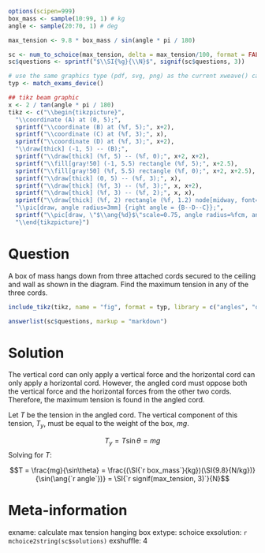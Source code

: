 ```r
options(scipen=999)
box_mass <- sample(10:99, 1) # kg
angle <- sample(20:70, 1) # deg

max_tension <- 9.8 * box_mass / sin(angle * pi / 180)

sc <- num_to_schoice(max_tension, delta = max_tension/100, format = FALSE)
sc$questions <- sprintf("$\\SI{%g}{\\N}$", signif(sc$questions, 3))

# use the same graphics type (pdf, svg, png) as the current xweave() call
typ <- match_exams_device()

## tikz beam graphic
x <- 2 / tan(angle * pi / 180)
tikz <- c("\\begin{tikzpicture}",
  "\\coordinate (A) at (0, 5);",
  sprintf("\\coordinate (B) at (%f, 5);", x+2),
  sprintf("\\coordinate (C) at (%f, 3);", x),
  sprintf("\\coordinate (D) at (%f, 3);", x+2),
  "\\draw[thick] (-1, 5) -- (B);",
  sprintf("\\draw[thick] (%f, 5) -- (%f, 0);", x+2, x+2),
  sprintf("\\fill[gray!50] (-1, 5.5) rectangle (%f, 5);", x+2.5),
  sprintf("\\fill[gray!50] (%f, 5.5) rectangle (%f, 0);", x+2, x+2.5),
  sprintf("\\draw[thick] (0, 5) -- (%f, 3);", x),
  sprintf("\\draw[thick] (%f, 3) -- (%f, 3);", x, x+2),
  sprintf("\\draw[thick] (%f, 3) -- (%f, 2);", x, x),
  sprintf("\\draw[thick] (%f, 2) rectangle (%f, 1.2) node[midway, font=\\small]{\\SI{%d}{kg}};", x-0.6, x+0.6, box_mass),
  "\\pic[draw, angle radius=3mm] {right angle = {B--D--C}};",
  sprintf("\\pic[draw, \"$\\ang{%d}$\"scale=0.75, angle radius=%fcm, angle eccentricity = %f] {angle={C--A--B}};", angle, -1/50 * (angle - 20) + 2, -.1/40 * (angle - 20) + 0.8),
  "\\end{tikzpicture}")
```

Question
========
A box of mass \SI{`r box_mass`}{kg} hangs down from three attached cords secured to the ceiling and wall as shown in the diagram. Find the maximum tension in any of the three cords.

\vspace*{0.5cm}

```r
include_tikz(tikz, name = "fig", format = typ, library = c("angles", "quotes"), packages="siunitx")
```

```r
answerlist(sc$questions, markup = "markdown")
```


Solution
========
The vertical cord can only apply a vertical force and the horizontal cord can only apply a horizontal cord. However, the angled cord must oppose both the vertical force and the horizontal forces from the other two cords. Therefore, the maximum tension is found in the angled cord.

Let $T$ be the tension in the angled cord. The vertical component of this tension, $T_y$, must be equal to the weight of the box, $mg$.

$$T_y = T \sin\theta = mg$$
Solving for $T$:

$$T = \frac{mg}{\sin\theta} = \frac{(\SI{`r box_mass`}{kg})(\SI{9.8}{N/kg})}{\sin(\ang{`r angle`})} = \SI{`r signif(max_tension, 3)`}{N}$$



Meta-information
================
exname: calculate max tension hanging box
extype: schoice
exsolution: `r mchoice2string(sc$solutions)`
exshuffle: 4
